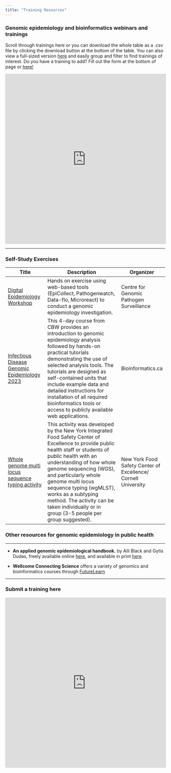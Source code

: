 ```yaml
---
title: "Training Resources"
---
```


### **Genomic epidemiology and bioinformatics webinars and trainings**

Scroll through trainings here or you can download the whole table as a .csv file by clicking the download button at the bottom of the table. You can also view a full-sized version [here](https://airtable.com/appSloVkGaZAs0rOi/shr7x7TUgj219Hviy/tbldTWOW4A0chCvWu?backgroundColor=teal&viewControls=on) and easily group and filter to find trainings of interest. Do you have a training to add? Fill out the form at the bottom of page or [here!](https://airtable.com/appmUnvJg52dKORs1/pagYFaWvixEd9vfnv/form)

```{=html}
<iframe class="airtable-embed" src="https://airtable.com/embed/appSloVkGaZAs0rOi/shr7x7TUgj219Hviy?backgroundColor=teal&viewControls=on" frameborder="0" onmousewheel="" width="100%" height="533" style="background: transparent; border: 1px solid #ccc;"></iframe>
```

------------------------------------------------------------------------

### Self-Study Exercises

| Title                                                                                                                         | Description                                                                                                                                                                                                                                                                                                                                                                                           | Organizer                                                     |
|------------------|------------------------------------|------------------|
| [Digital Epidemiology Workshop](https://cgps-group.github.io/digitalepiworkshop/hands-on/exercise.html)                       | Hands on exercise using web-based tools (EpiCollect, Pathogenwatch, Data-flo, Microreact) to conduct a genomic epidemiology investigation.                                                                                                                                                                                                                                                            | Centre for Genomic Pathogen Surveillance                      |
| [Infectious Disease Genomic Epidemiology 2023](https://bioinformaticsdotca.github.io/IDE_2023)                                | This 4-day course from CBW provides an introduction to genomic epidemiology analysis followed by hands-on practical tutorials demonstrating the use of selected analysis tools. The tutorials are designed as self-contained units that include example data and detailed instructions for installation of all required bioinformatics tools or access to publicly available web applications.        | Bioinformatics.ca                                             |
| [Whole genome multi locus sequence typing activity](https://cals.cornell.edu/new-york-integrated-food-safety/wgmlst-activity) | This activity was developed by the New York Integrated Food Safety Center of Excellence to provide public health staff or students of public health with an understanding of how whole genome sequencing (WGS), and particularly whole genome multi locus sequence typing (wgMLST), works as a subtyping method. The activity can be taken individually or in group (3-5 people per group suggested). | New York Food Safety Center of Excellence/ Cornell University |

### **Other resources for genomic epidemiology in public health**

------------------------------------------------------------------------

-   **An applied genomic epidemiological handbook.** by Alli Black and Gytis Dudas, freely available online [here](https://alliblk.github.io/genepi-book/), and available in print [here](https://www.taylorfrancis.com/books/edit/10.1201/9781003409809/applied-genomic-epidemiology-handbook-allison-black-gytis-dudas).

-   **Wellcome Connecting Science** offers a variety of genomics and bioinformatics courses through [FutureLearn](https://www.futurelearn.com/partners/wellcome-genome-campus)

------------------------------------------------------------------------

### Submit a training here

```{=html}
<iframe class="airtable-embed" src="https://airtable.com/embed/appmUnvJg52dKORs1/pagYFaWvixEd9vfnv/form" frameborder="0" onmousewheel="" width="100%" height="533" style="background: transparent; border: 1px solid #ccc;"\>\</iframe\>
```
